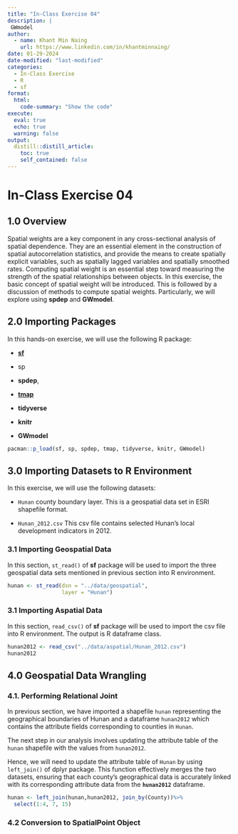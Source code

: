 ```yaml
---
title: "In-Class Exercise 04"
description: |
 GWmodel
author:
  - name: Khant Min Naing
    url: https://www.linkedin.com/in/khantminnaing/
date: 01-29-2024
date-modified: "last-modified"
categories:
  - In-Class Exercise
  - R
  - sf
format:
  html:  
    code-summary: "Show the code"
execute: 
  eval: true
  echo: true
  warning: false
output:
  distill::distill_article:
    toc: true
    self_contained: false
---
```


# In-Class Exercise 04

## 1.0 Overview

Spatial weights are a key component in any cross-sectional analysis of spatial dependence. They are an essential element in the construction of spatial autocorrelation statistics, and provide the means to create spatially explicit variables, such as spatially lagged variables and spatially smoothed rates. Computing spatial weight is an essential step toward measuring the strength of the spatial relationships between objects. In this exercise, the basic concept of spatial weight will be introduced. This is followed by a discussion of methods to compute spatial weights. Particularly, we will explore using **spdep** and **GWmodel**.

## 2.0 Importing Packages

In this hands-on exercise, we will use the following R package:

-   [**sf**](https://r-spatial.github.io/sf/)

-   sp

-   **spdep**,

-   [**tmap**](https://cran.r-project.org/web/packages/tmap/)

-   **tidyverse**

-   **knitr**

-   **GWmodel**

```r
pacman::p_load(sf, sp, spdep, tmap, tidyverse, knitr, GWmodel)
```

## 3.0 Importing Datasets to R Environment

In this exercise, we will use the following datasets:

-   `Hunan` county boundary layer. This is a geospatial data set in ESRI shapefile format.

-   `Hunan_2012.csv` This csv file contains selected Hunan's local development indicators in 2012.

### 3.1 Importing Geospatial Data

In this section, `st_read()` of **sf** package will be used to import the three geospatial data sets mentioned in previous section into R environment.

```r
hunan <- st_read(dsn = "../data/geospatial", 
                 layer = "Hunan")
```

### 3.1 Importing Aspatial Data

In this section, `read_csv()` of **sf** package will be used to import the csv file into R environment. The output is R dataframe class.

```r
hunan2012 <- read_csv("../data/aspatial/Hunan_2012.csv")
hunan2012
```

## 4.0 Geospatial Data Wrangling

### 4.1. Performing Relational Joint

In previous section, we have imported a shapefile `hunan` representing the geographical boundaries of Hunan and a dataframe `hunan2012` which contains the attribute fields corresponding to counties in `Hunan`.

The next step in our analysis involves updating the attribute table of the `hunan` shapefile with the values from `hunan2012`.

Hence, we will need to update the attribute table of `Hunan` by using `left_join()` of dplyr package. This function effectively merges the two datasets, ensuring that each county's geographical data is accurately linked with its corresponding attribute data from the **`hunan2012`** dataframe.

```r
hunan <- left_join(hunan,hunan2012, join_by(County))%>%
  select(1:4, 7, 15)
```

### 4.2 Conversion to SpatialPoint Object

```r
```
